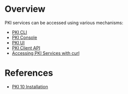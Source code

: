 = Overview =

PKI services can be accessed using various mechanisms:

* [https://github.com/dogtagpki/pki/wiki/PKI-CLI PKI CLI]
* [https://github.com/dogtagpki/pki/wiki/PKI-Console PKI Console]
* [[PKI UI]]
* [https://github.com/dogtagpki/pki/wiki/Client-API PKI Client API]
* [https://github.com/dogtagpki/pki/wiki/Accessing-PKI-Services-with-curl Accessing PKI Services with curl]

= References =

* [[PKI 10 Installation]]